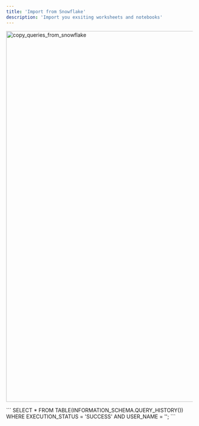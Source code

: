 ```yaml
---
title: 'Import from Snowflake'
description: 'Import you exsiting worksheets and notebooks'
---
```


<img src="/images/copy_queries_from_snowflake.png" 
   alt = "copy_queries_from_snowflake"
   width="1000" />
   
<AccordionGroup>

 <Accordion title="Bulk import history queries">

<Steps>

<Step title = "Go to Snowflake"> </Step>

<Step title = "Run the following query"> 
```
SELECT *
FROM TABLE(INFORMATION_SCHEMA.QUERY_HISTORY())
WHERE EXECUTION_STATUS = 'SUCCESS'
AND USER_NAME = '<your_username>';
```
</Step>



<Step title = "Export the output (SQL queries history) into a file of any type."> </Step>

<Step title = "Drag and drop the file into the Upload a file in the Sherloq setting "> 
</Step>

</Steps>


  </Accordion>


 <Accordion title="Copy-paste your saved queries / queries from console ">

<Steps>

<Step title = "Go to Snowflake Worksheet"> </Step>

<Step title = "Mark the SQL you’d like to import / CTRL + A for all of it ->  Copy it - CTRL + C"> </Step>


<Step title = "Create a new TXT or DOC file and paste it, then save the file"> </Step>

<Step title = "Drag and drop the file into the Upload a file in the Sherloq setting "> 
</Step>

</Steps>
  </Accordion>
</AccordionGroup>







